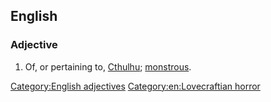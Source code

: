 ==English==

===Adjective===
{{head|en}}

# Of, or pertaining to, [[Cthulhu]]; [[monstrous]].

[[Category:English adjectives]]
[[Category:en:Lovecraftian horror]]
